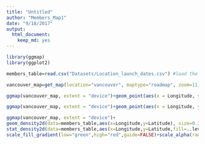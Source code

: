 ```yaml
---
title: "Untitled"
author: "Members_Map1"
date: "9/18/2017"
output: 
  html_document: 
    keep_md: yes
---
```


```r
library(ggmap)
library(ggplot2)

members_table=read.csv("Datasets/Location_launch_dates.csv") #load the launch dates data table

vancouver_map=get_map(location="vancouver", maptype="roadmap", zoom=11) #create the map

ggmap(vancouver_map, extent = "device")+geom_point(aes(x = Longitude, y = Latitude), colour = "red", alpha = 0.1, size = 2, data = members_table)

ggmap(vancouver_map, extent = "device")+geom_point(aes(x = Longitude, y = Latitude), colour = "red", alpha = 0.1, size = 2, data = members_table)+scale_x_continuous(limits = c(-123.276002,-122.904250), expand = c(0, 0))+scale_y_continuous(limits=c(49.214039,49.345409),expand=c(0,0))

ggmap(vancouver_map, extent = "device")+
geom_density2d(data=members_table,aes(x=Longitude,y=Latitude), size=0.3)+
stat_density2d(data=members_table,aes(x=Longitude,y=Latitude,fill=..level..,alpha=..level..),size=0.01,bins=24,geom="polygon")+
scale_fill_gradient(low="green",high="red",guide=FALSE)+scale_alpha(range=c(0,0.3),guide=FALSE)+scale_x_continuous(limits = c(-123.276002,-122.904250), expand = c(0, 0))+scale_y_continuous(limits=c(49.214039,49.345409),expand=c(0,0))
```

